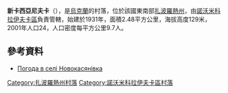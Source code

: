 {{coord|47|57|11|N|36|3|10|E|scale:100000|display=title}}

'''新卡西亞尼夫卡'''（{{lang-uk|Новокасянівка}}），是[[烏克蘭|烏克蘭]]的村落，位於該國東南部[[扎波羅熱州|扎波羅熱州]]，由[[諾沃米科拉伊夫卡區|諾沃米科拉伊夫卡區]]負責管轄，始建於1931年，面積2.48平方公里，海拔高度129米，2001年人口24，人口密度每平方公里9.7人。

==參考資料==
* [http://weather.in.ua/ua/zaporozhskaja/17651 Погода в селі Новокасянівка] {{Wayback|url=http://weather.in.ua/ua/zaporozhskaja/17651 |date=20111220154214 }}

[[Category:扎波羅熱州村落|Category:扎波羅熱州村落]]
[[Category:諾沃米科拉伊夫卡區村落|Category:諾沃米科拉伊夫卡區村落]]


{{Zaporizhia-geo-stub}}